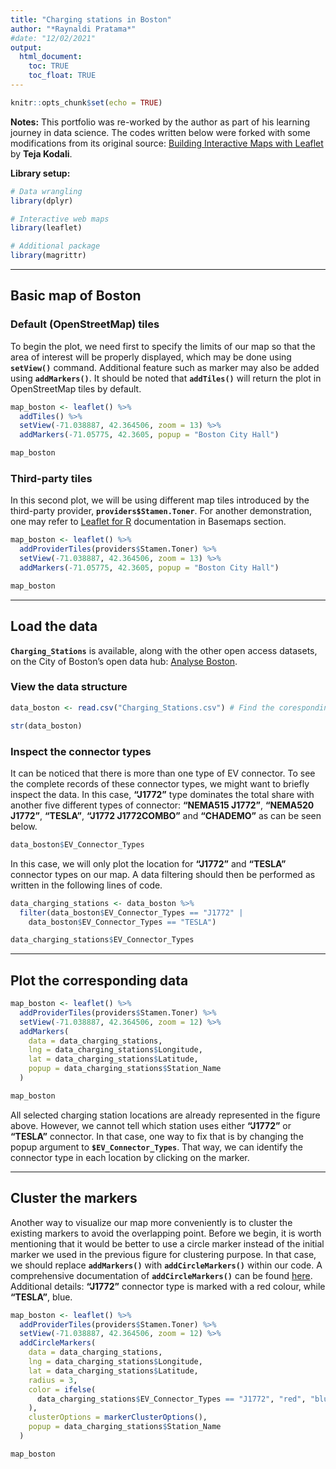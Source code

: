 ```yaml
---
title: "Charging stations in Boston"
author: "*Raynaldi Pratama*"
#date: "12/02/2021"
output: 
  html_document: 
    toc: TRUE
    toc_float: TRUE
---
```


```r
knitr::opts_chunk$set(echo = TRUE)
```

**Notes:** This portfolio was re-worked by the author as part of his learning journey in data science. The codes written below were forked with some modifications from its original source: [Building Interactive Maps with Leaflet](https://www.r-bloggers.com/2015/11/building-interactive-maps-with-leaflet/) by **Teja Kodali**.

**Library setup:**

```r
# Data wrangling
library(dplyr)

# Interactive web maps
library(leaflet)

# Additional package
library(magrittr)
```

***

## Basic map of Boston

### Default (OpenStreetMap) tiles

To begin the plot, we need first to specify the limits of our map so that the area of interest will be properly displayed, which may be done using **`setView()`** command. Additional feature such as marker may also be added using **`addMarkers()`**. It should be noted that **`addTiles()`** will return the plot in OpenStreetMap tiles by default.

```r
map_boston <- leaflet() %>%
  addTiles() %>%
  setView(-71.038887, 42.364506, zoom = 13) %>%
  addMarkers(-71.05775, 42.3605, popup = "Boston City Hall")

map_boston
```

### Third-party tiles

In this second plot, we will be using different map tiles introduced by the third-party provider, **`providers$Stamen.Toner`**. For another demonstration, one may refer to [Leaflet for R](https://rstudio.github.io/leaflet/basemaps.html) documentation in Basemaps section.

```r
map_boston <- leaflet() %>%
  addProviderTiles(providers$Stamen.Toner) %>%
  setView(-71.038887, 42.364506, zoom = 13) %>%
  addMarkers(-71.05775, 42.3605, popup = "Boston City Hall")

map_boston
```

***

## Load the data

**`Charging_Stations`** is available, along with the other open access datasets, on the City of Boston's open data hub: [Analyse Boston](https://data.boston.gov/).  

### View the data structure

```r
data_boston <- read.csv("Charging_Stations.csv") # Find the coresponding file inside 00_data/

str(data_boston)
```

### Inspect the connector types

It can be noticed that there is more than one type of EV connector. To see the complete records of these connector types, we might want to briefly inspect the data. In this case, **"J1772"** type dominates the total share with another five different types of connector: **"NEMA515 J1772"**, **"NEMA520 J1772"**, **"TESLA"**, **"J1772 J1772COMBO"** and **"CHADEMO"** as can be seen below.

```r
data_boston$EV_Connector_Types
```

In this case, we will only plot the location for **"J1772"** and **"TESLA"** connector types on our map. A data filtering should then be performed as written in the following lines of code.

```r
data_charging_stations <- data_boston %>%
  filter(data_boston$EV_Connector_Types == "J1772" |
    data_boston$EV_Connector_Types == "TESLA")

data_charging_stations$EV_Connector_Types
```

***

## Plot the corresponding data

```r
map_boston <- leaflet() %>%
  addProviderTiles(providers$Stamen.Toner) %>%
  setView(-71.038887, 42.364506, zoom = 12) %>%
  addMarkers(
    data = data_charging_stations,
    lng = data_charging_stations$Longitude,
    lat = data_charging_stations$Latitude,
    popup = data_charging_stations$Station_Name
  )

map_boston
```

All selected charging station locations are already represented in the figure above. However, we cannot tell which station uses either **"J1772"** or **"TESLA"** connector. In that case, one way to fix that is by changing the popup argument to **`$EV_Connector_Types`**. That way, we can identify the connector type in each location by clicking on the marker.

***

## Cluster the markers

Another way to visualize our map more conveniently is to cluster the existing markers to avoid the overlapping point. Before we begin, it is worth mentioning that it would be better to use a circle marker instead of the initial marker we used in the previous figure for clustering purpose. In that case, we should replace **`addMarkers()`** with **`addCircleMarkers()`** within our code. A comprehensive documentation of **`addCircleMarkers()`** can be found [here](https://rstudio.github.io/leaflet/markers.html). Additional details: **"J1772"** connector type is marked with a red colour, while **"TESLA"**, blue.

```r
map_boston <- leaflet() %>%
  addProviderTiles(providers$Stamen.Toner) %>%
  setView(-71.038887, 42.364506, zoom = 12) %>%
  addCircleMarkers(
    data = data_charging_stations,
    lng = data_charging_stations$Longitude,
    lat = data_charging_stations$Latitude,
    radius = 3,
    color = ifelse(
      data_charging_stations$EV_Connector_Types == "J1772", "red", "blue"
    ),
    clusterOptions = markerClusterOptions(),
    popup = data_charging_stations$Station_Name
  )

map_boston
```
